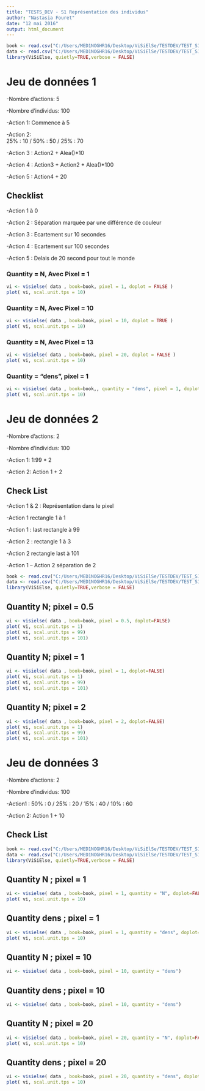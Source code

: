 ```yaml
---
title: "TESTS_DEV - S1 Représentation des individus"
author: "Nastasia Fouret"
date: "12 mai 2016"
output: html_document
---
```




```r
book <- read.csv("C:/Users/MED1NOGHR16/Desktop/ViSiElSe/TESTDEV/TEST_S1/data/bookvar.csv", sep=";", na.strings="", stringsAsFactors=FALSE)
data <- read.csv("C:/Users/MED1NOGHR16/Desktop/ViSiElSe/TESTDEV/TEST_S1/data/data.csv", dec=",",sep=";", na.strings="", stringsAsFactors=FALSE)
library(ViSiElse, quietly=TRUE,verbose = FALSE)
```

# Jeu de données 1 

-Nombre d’actions:  	5

-Nombre d’individus:	100

-Action 1:	          Commence à 5

-Action 2:	          
     25% : 10 / 50% : 50 / 25% : 70
                              
-Action 3 :	          Action2 + Alea()*10

-Action 4 :	          Action3 + Action2 + Alea()*100

-Action 5 :	          Action4 + 20

## Checklist 

-Action 1 à 0

-Action 2 : Séparation marquée par une différence de couleur

-Action 3 : Ecartement sur 10 secondes

-Action 4 : Ecartement sur 100 secondes

-Action 5 : Delais de 20 second pour tout le monde

### Quantity = N, Avec Pixel = 1
```r
vi <- visielse( data , book=book, pixel = 1, doplot = FALSE )
plot( vi, scal.unit.tps = 10)
```

### Quantity = N, Avec Pixel = 10
```r
vi <- visielse( data , book=book, pixel = 10, doplot = TRUE )
plot( vi, scal.unit.tps = 10)
```

### Quantity = N, Avec Pixel = 13
```r
vi <- visielse( data , book=book, pixel = 20, doplot = FALSE )
plot( vi, scal.unit.tps = 10)
```

### Quantity = "dens", pixel = 1

```r
vi <- visielse( data , book=book,, quantity = "dens", pixel = 1, doplot = FALSE )
plot( vi, scal.unit.tps = 10)
```

# Jeu de données 2 

-Nombre d’actions:  	2

-Nombre d’individus:	100

-Action 1: 1:99 * 2

-Action 2: Action 1 + 2	
  
## Check List

-Action 1 & 2 : Représentation dans le pixel

-Action 1 rectangle 1 à 1

-Action 1 : last rectangle à 99

-Action 2 : rectangle 1 à 3

-Action 2 rectangle last à 101

-Action 1 – Action 2 séparation de 2



```r
book <- read.csv("C:/Users/MED1NOGHR16/Desktop/ViSiElSe/TESTDEV/TEST_S1/data/bookvar1.csv", sep=";", na.strings="", stringsAsFactors=FALSE)
data <- read.csv("C:/Users/MED1NOGHR16/Desktop/ViSiElSe/TESTDEV/TEST_S1/data/data1.csv", dec=",",sep=";", na.strings="", stringsAsFactors=FALSE)
library(ViSiElse, quietly=TRUE,verbose = FALSE)
```

##  Quantity N; pixel = 0.5

```r
vi <- visielse( data , book=book, pixel = 0.5, doplot=FALSE)
plot( vi, scal.unit.tps = 1)
plot( vi, scal.unit.tps = 99)
plot( vi, scal.unit.tps = 101)
```

##  Quantity N; pixel = 1

```r
vi <- visielse( data , book=book, pixel = 1, doplot=FALSE)
plot( vi, scal.unit.tps = 1)
plot( vi, scal.unit.tps = 99)
plot( vi, scal.unit.tps = 101)
```

##  Quantity N; pixel = 2
```r
vi <- visielse( data , book=book, pixel = 2, doplot=FALSE)
plot( vi, scal.unit.tps = 1)
plot( vi, scal.unit.tps = 99)
plot( vi, scal.unit.tps = 101)
```

# Jeu de données 3

-Nombre d’actions:  	2

-Nombre d’individus:	100

-Action1 :  50% : 0 / 25% : 20 / 15% : 40 / 10% : 60

-Action 2: Action 1 + 10	
          
## Check List 


```r
book <- read.csv("C:/Users/MED1NOGHR16/Desktop/ViSiElSe/TESTDEV/TEST_S1/data/bookvar1.csv", sep=";", na.strings="", stringsAsFactors=FALSE)
data <- read.csv("C:/Users/MED1NOGHR16/Desktop/ViSiElSe/TESTDEV/TEST_S1/data/data2.csv", dec=",",sep=";", na.strings="", stringsAsFactors=FALSE)
library(ViSiElse, quietly=TRUE,verbose = FALSE)
```

##  Quantity N ; pixel = 1

```r
vi <- visielse( data , book=book, pixel = 1, quantity = "N", doplot=FALSE, informer = NULL)
plot( vi, scal.unit.tps = 10)
```

##  Quantity dens ; pixel = 1

```r
vi <- visielse( data , book=book, pixel = 1, quantity = "dens", doplot=FALSE, informer = NULL)
plot( vi, scal.unit.tps = 10)
```

##  Quantity N ; pixel = 10

```r
vi <- visielse( data , book=book, pixel = 10, quantity = "dens")
```

##  Quantity dens ; pixel = 10

```r
vi <- visielse( data , book=book, pixel = 10, quantity = "dens")
```

##  Quantity N ; pixel = 20

```r
vi <- visielse( data , book=book, pixel = 20, quantity = "N", doplot=FALSE, informer = NULL)
plot( vi, scal.unit.tps = 10)
```

##  Quantity dens ; pixel = 20

```r
vi <- visielse( data , book=book, pixel = 20, quantity = "dens", doplot=FALSE, informer = NULL)
plot( vi, scal.unit.tps = 10)
```

